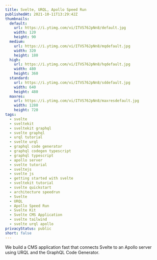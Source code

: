 ```yaml
---
title: Svelte, URQL, Apollo Speed Run
publishedAt: 2021-10-11T13:29:42Z
thumbnails:
  default:
    url: https://i.ytimg.com/vi/ITVS76JpNn8/default.jpg
    width: 120
    height: 90
  medium:
    url: https://i.ytimg.com/vi/ITVS76JpNn8/mqdefault.jpg
    width: 320
    height: 180
  high:
    url: https://i.ytimg.com/vi/ITVS76JpNn8/hqdefault.jpg
    width: 480
    height: 360
  standard:
    url: https://i.ytimg.com/vi/ITVS76JpNn8/sddefault.jpg
    width: 640
    height: 480
  maxres:
    url: https://i.ytimg.com/vi/ITVS76JpNn8/maxresdefault.jpg
    width: 1280
    height: 720
tags:
  - svelte
  - sveltekit
  - sveltekit graphql
  - svelte graphql
  - urql tutorial
  - svelte urql
  - graphql code generator
  - graphql codegen typescript
  - graphql typescript
  - apollo server
  - svelte tutorial
  - sveltejs
  - svelte js
  - getting started with svelte
  - sveltekit tutorial
  - svelte quickstart
  - architecture speedrun
  - Svelte
  - URQL
  - Apollo Speed Run
  - Svelte Kit
  - Svelte CMS Application
  - svelte tailwind
  - svelte urql apollo
privacyStatus: public
short: false
---
```

  
We build a CMS application fast that connects Svelte to an Apollo server using URQL and the GraphQL Code Generator.
